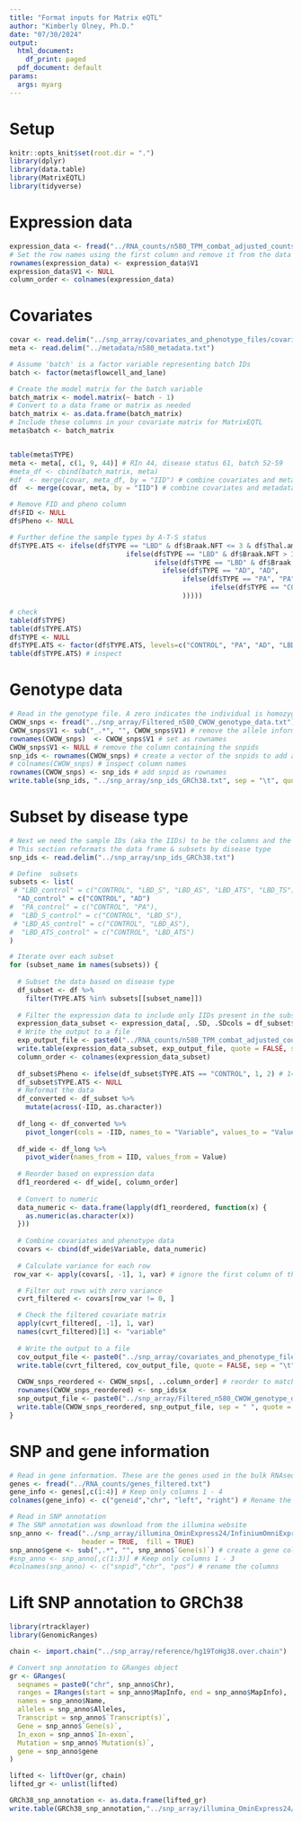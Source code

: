 ```yaml
---
title: "Format inputs for Matrix eQTL"
author: "Kimberly Olney, Ph.D."
date: "07/30/2024"
output:
  html_document:
    df_print: paged
  pdf_document: default
params:
  args: myarg
---
```


# Setup
```r
knitr::opts_knit$set(root.dir = ".")
library(dplyr)
library(data.table)
library(MatrixEQTL)
library(tidyverse)
```

# Expression data 
```r
expression_data <- fread("../RNA_counts/n580_TPM_combat_adjusted_counts_log2.txt")
# Set the row names using the first column and remove it from the data frame
rownames(expression_data) <- expression_data$V1
expression_data$V1 <- NULL
column_order <- colnames(expression_data)
```

# Covariates 
```r
covar <- read.delim("../snp_array/covariates_and_phenotype_files/covariates_and_phenotypes.txt")
meta <- read.delim("../metadata/n580_metadata.txt")

# Assume 'batch' is a factor variable representing batch IDs
batch <- factor(meta$flowcell_and_lane)  

# Create the model matrix for the batch variable
batch_matrix <- model.matrix(~ batch - 1)
# Convert to a data frame or matrix as needed
batch_matrix <- as.data.frame(batch_matrix)
# Include these columns in your covariate matrix for MatrixEQTL
meta$batch <- batch_matrix


table(meta$TYPE)
meta <- meta[, c(1, 9, 44)] # RIn 44, disease status 61, batch 52-59
#meta_df <- cbind(batch_matrix, meta)
#df  <- merge(covar, meta_df, by = "IID") # combine covariates and metadata so that RIN is now included
df  <- merge(covar, meta, by = "IID") # combine covariates and metadata so that RIN is now included

# Remove FID and pheno column 
df$FID <- NULL
df$Pheno <- NULL

# Further define the sample types by A-T-S status 
df$TYPE.ATS <- ifelse(df$TYPE == "LBD" & df$Braak.NFT <= 3 & df$Thal.amyloid < 2, "LBD_S",
                             ifelse(df$TYPE == "LBD" & df$Braak.NFT > 3 & df$Thal.amyloid >= 2, "LBD_ATS",
                                    ifelse(df$TYPE == "LBD" & df$Braak.NFT <= 3 & df$Thal.amyloid >= 2, "LBD_AS", # high amyloid 
                                      ifelse(df$TYPE == "AD", "AD",
                                           ifelse(df$TYPE == "PA", "PA",
                                                  ifelse(df$TYPE == "CONTROL", "CONTROL", "LBD_TS") # high Braak
                                           )))))

# check
table(df$TYPE)
table(df$TYPE.ATS)
df$TYPE <- NULL
df$TYPE.ATS <- factor(df$TYPE.ATS, levels=c("CONTROL", "PA", "AD", "LBD_S", "LBD_TS", "LBD_AS", "LBD_ATS"))
table(df$TYPE.ATS) # inspect
```

# Genotype data
```r
# Read in the genotype file. A zero indicates the individual is homozygous reference, a 1 is heterozygous, a 2 is homozygous alternate 
CWOW_snps <- fread("../snp_array/Filtered_n580_CWOW_genotype_data.txt") 
CWOW_snps$V1 <- sub("_.*", "", CWOW_snps$V1) # remove the allele information in the snpid 
rownames(CWOW_snps)  <- CWOW_snps$V1 # set as rownames 
CWOW_snps$V1 <- NULL # remove the column containing the snpids
snp_ids <- rownames(CWOW_snps) # create a vector of the snpids to add as rownames 
# colnames(CWOW_snps) # inspect column names 
rownames(CWOW_snps) <- snp_ids # add snpid as rownames 
write.table(snp_ids, "../snp_array/snp_ids_GRCh38.txt", sep = "\t", quote = FALSE)
```

# Subset by disease type 
```r
# Next we need the sample IDs (aka the IIDs) to be the columns and the rows to be the covariates
# This section reformats the data frame & subsets by disease type 
snp_ids <- read.delim("../snp_array/snp_ids_GRCh38.txt")

# Define  subsets
subsets <- list(
 # "LBD_control" = c("CONTROL", "LBD_S", "LBD_AS", "LBD_ATS", "LBD_TS"), # all LBD types
  "AD_control" = c("CONTROL", "AD")
#  "PA_control" = c("CONTROL", "PA"),
#  "LBD_S_control" = c("CONTROL", "LBD_S"),
 # "LBD_AS_control" = c("CONTROL", "LBD_AS"),
#  "LBD_ATS_control" = c("CONTROL", "LBD_ATS")
)

# Iterate over each subset
for (subset_name in names(subsets)) {
  
  # Subset the data based on disease type
  df_subset <- df %>% 
    filter(TYPE.ATS %in% subsets[[subset_name]])
  
  # Filter the expression data to include only IIDs present in the subset
  expression_data_subset <- expression_data[, .SD, .SDcols = df_subset$IID]
  # Write the output to a file
  exp_output_file <- paste0("../RNA_counts/n580_TPM_combat_adjusted_counts_log2_", subset_name, ".txt")
  write.table(expression_data_subset, exp_output_file, quote = FALSE, sep = "\t", row.names = TRUE)
  column_order <- colnames(expression_data_subset)
  
  df_subset$Pheno <- ifelse(df_subset$TYPE.ATS == "CONTROL", 1, 2) # 1=unaffected (control), 2=affected (case)
  df_subset$TYPE.ATS <- NULL
  # Reformat the data 
  df_converted <- df_subset %>%
    mutate(across(-IID, as.character))
  
  df_long <- df_converted %>%
    pivot_longer(cols = -IID, names_to = "Variable", values_to = "Value")
  
  df_wide <- df_long %>%
    pivot_wider(names_from = IID, values_from = Value)
  
  # Reorder based on expression data
  df1_reordered <- df_wide[, column_order]
  
  # Convert to numeric
  data_numeric <- data.frame(lapply(df1_reordered, function(x) {
    as.numeric(as.character(x))
  }))
  
  # Combine covariates and phenotype data
  covars <- cbind(df_wide$Variable, data_numeric)
  
  # Calculate variance for each row
 row_var <- apply(covars[, -1], 1, var) # ignore the first column of the variables

  # Filter out rows with zero variance
  cvrt_filtered <- covars[row_var != 0, ]

  # Check the filtered covariate matrix
  apply(cvrt_filtered[, -1], 1, var)
  names(cvrt_filtered)[1] <- "variable"
  
  # Write the output to a file
  cov_output_file <- paste0("../snp_array/covariates_and_phenotype_files/covariates_", subset_name, ".txt")
  write.table(cvrt_filtered, cov_output_file, quote = FALSE, sep = "\t", row.names = FALSE)
  
  CWOW_snps_reordered <- CWOW_snps[, ..column_order] # reorder to match the order of the expression data  
  rownames(CWOW_snps_reordered) <- snp_ids$x
  snp_output_file <- paste0("../snp_array/Filtered_n580_CWOW_genotype_data_", subset_name, ".txt")
  write.table(CWOW_snps_reordered, snp_output_file, sep = " ", quote = FALSE)
}
```


# SNP and gene information 
```r
# Read in gene information. These are the genes used in the bulk RNAseq differential expression analysis.
genes <- fread("../RNA_counts/genes_filtered.txt")
gene_info <- genes[,c(1:4)] # Keep only columns 1 - 4
colnames(gene_info) <- c("geneid","chr", "left", "right") # Rename the columns 

# Read in SNP annotation
# The SNP annotation was download from the illumina website 
snp_anno <- fread("../snp_array/illumina_OminExpress24/InfiniumOmniExpress-24v1-3_A1.annotated.txt", 
                  header = TRUE,  fill = TRUE)
snp_anno$gene <- sub(",.*", "", snp_anno$`Gene(s)`) # create a gene column 
#snp_anno <- snp_anno[,c(1:3)] # Keep only columns 1 - 3
#colnames(snp_anno) <- c("snpid","chr", "pos") # rename the columns 
```

# Lift SNP annotation to GRCh38
```r
library(rtracklayer)
library(GenomicRanges)

chain <- import.chain("../snp_array/reference/hg19ToHg38.over.chain")

# Convert snp annotation to GRanges object
gr <- GRanges(
  seqnames = paste0("chr", snp_anno$Chr),
  ranges = IRanges(start = snp_anno$MapInfo, end = snp_anno$MapInfo),
  names = snp_anno$Name,
  alleles = snp_anno$Alleles, 
  Transcript = snp_anno$`Transcript(s)`, 
  Gene = snp_anno$`Gene(s)`, 
  In_exon = snp_anno$`In-exon`,
  Mutation = snp_anno$`Mutation(s)`, 
  gene = snp_anno$gene
)

lifted <- liftOver(gr, chain)
lifted_gr <- unlist(lifted)

GRCh38_snp_annotation <- as.data.frame(lifted_gr)
write.table(GRCh38_snp_annotation,"../snp_array/illumina_OminExpress24/InfiniumOmniExpress-24v1-3_A1.annotated_liftover_GRCh38.txt", sep = "\t", quote = FALSE, row.names = FALSE)
```


